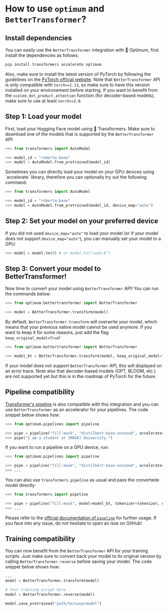 <!--Copyright 2022 The HuggingFace Team. All rights reserved.

Licensed under the Apache License, Version 2.0 (the "License"); you may not use this file except in compliance with
the License. You may obtain a copy of the License at

http://www.apache.org/licenses/LICENSE-2.0

Unless required by applicable law or agreed to in writing, software distributed under the License is distributed on
an "AS IS" BASIS, WITHOUT WARRANTIES OR CONDITIONS OF ANY KIND, either express or implied. See the License for the
specific language governing permissions and limitations under the License.
-->
# How to use `optimum` and `BetterTransformer`?

## Install dependencies

You can easily use the `BetterTransformer` integration with 🤗 Optimum, first install the dependencies as follows:

```bash
pip install transformers accelerate optimum
```

Also, make sure to install the latest version of PyTorch by following the guidelines on the [PyTorch official website](https://pytorch.org/get-started/locally/). Note that `BetterTransformer` API is only compatible with `torch>=1.13`, so make sure to have this version installed on your environement before starting.
If you want to benefit from the `scaled_dot_product_attention` function (for decoder-based models), make sure to use at least `torch>=2.0`.

## Step 1: Load your model

First, load your Hugging Face model using 🤗 Transformers. Make sure to download one of the models that is supported by the `BetterTransformer` API:

```python
>>> from transformers import AutoModel

>>> model_id = "roberta-base"
>>> model = AutoModel.from_pretrained(model_id)
```
<Tip>
Sometimes you can directly load your model on your GPU devices using `accelerate` library, therefore you can optionally try out the following command:
</Tip>

```python
>>> from transformers import AutoModel

>>> model_id = "roberta-base"
>>> model = AutoModel.from_pretrained(model_id, device_map="auto")
```

## Step 2: Set your model on your preferred device

If you did not used `device_map="auto"` to load your model (or if your model does not support `device_map="auto"`), you can manually set your model to a GPU:
```python
>>> model = model.to(0) # or model.to("cuda:0")
```

## Step 3: Convert your model to BetterTransformer!

Now time to convert your model using `BetterTransformer` API! You can run the commands below:

```python
>>> from optimum.bettertransformer import BetterTransformer

>>> model = BetterTransformer.transform(model)
```
By default, `BetterTransformer.transform` will overwrite your model, which means that your previous native model cannot be used anymore. If you want to keep it for some reasons, just add the flag `keep_original_model=True`!
```python
>>> from optimum.bettertransformer import BetterTransformer

>>> model_bt = BetterTransformer.transform(model, keep_original_model=True)
```
If your model does not support `BetterTransformer` API, this will displayed on an error trace. Note also that decoder-based models (OPT, BLOOM, etc.) are not supported yet but this is in the roadmap of PyTorch for the future.

## Pipeline compatibility

[Transformer's pipeline](https://huggingface.co/docs/transformers/main_classes/pipelines) is also compatible with this integration and you can use `BetterTransformer` as an accelerator for your pipelines. The code snippet below shows how:
```python
>>> from optimum.pipelines import pipeline

>>> pipe = pipeline("fill-mask", "distilbert-base-uncased", accelerator="bettertransformer")
>>> pipe("I am a student at [MASK] University.")
```
If you want to run a pipeline on a GPU device, run:
```python
>>> from optimum.pipelines import pipeline

>>> pipe = pipeline("fill-mask", "distilbert-base-uncased", accelerator="bettertransformer", device=0)
>>> ...
```

You can also use `transformers.pipeline` as usual and pass the convertede model directly:
```python
>>> from transformers import pipeline

>>> pipe = pipeline("fill-mask", model=model_bt, tokenizer=tokenizer, device=0)
>>> ...
```

Please refer to the [official documentation of `pipeline`](https://huggingface.co/docs/transformers/main_classes/pipelines) for further usage. If you face into any issue, do not hesitate to open an isse on GitHub!

## Training compatibility

You can now benefit from the `BetterTransformer` API for your training scripts. Just make sure to convert back your model to its original version by calling `BetterTransformer.reverse` before saving your model.
The code snippet below shows how:
```python
...
model = BetterTransformer.transform(model)

# Your training script here
model = BetterTransformer.reverse(model)

model.save_pretrained("path/to/save/model")
```